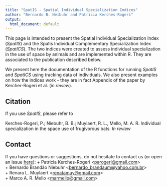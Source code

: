```yaml
---
title: "SpatIS - Spatial Individual Specialization Indices"
author: "Bernardo B. Neibuhr and Patricia Kerches-Rogeri"
output:
  html_document: default
---
```


<link rel="stylesheet" href="styles.css" type="text/css">


This page is intended to present the Spatial Individual Specialization Index (*SpatIS*) and the Spatis Individual Complementary Specialization Index (*SpatICS*). The two indices were created to assess individual specialization in the use of space by animals and are implemented within R. They are associated to the publication described below. 

We present here the documentation of the R functions for running *SpatIS* and *SpatICS* using tracking data of individuals. We also present examples on how the indices work - they are in fact Appendix of the paper by Kercher-Rogeri et al. (_in review_).

## Citation

If you use *SpatIS*, please refer to

Kerches-Rogeri, P.; Niebuhr, B. B.; Muylaert, R. L., Mello, M. A. R. Individual specialization in the space use of frugivorous bats. *In review*

## Contact

If you have questions or suggestions, do not hesitate to contact us (or open an issue [here](https://github.com/LEEClab/SpatIS/issues)):
+ Patricia Kerches-Rogeri <<parogeri@gmail.com>>  
+ Bernardo Brandão Niebuhr <<bernardo_brandaum@yahoo.com.br>>  
+ Renara L. Muylaert <<renatamuy@gmail.com>>  
+ Marco A. R. Mello <<marmello@gmail.com>>

